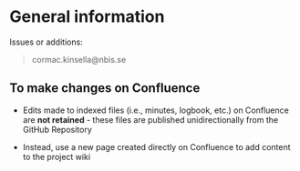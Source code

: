 # General information {.unnumbered}

Issues or additions:

>cormac.kinsella@nbis.se

## To make changes on Confluence

- Edits made to indexed files (i.e., minutes, logbook, etc.) on Confluence are **not retained** - these files are published unidirectionally from the GitHub Repository

- Instead, use a new page created directly on Confluence to add content to the project wiki
